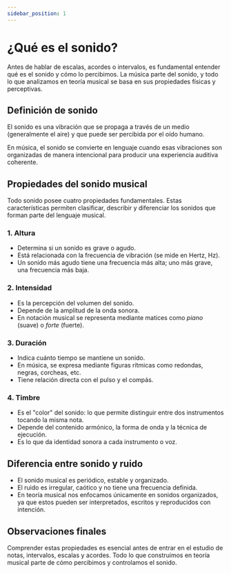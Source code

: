 ```yaml
---
sidebar_position: 1
---
```


# ¿Qué es el sonido?

Antes de hablar de escalas, acordes o intervalos, es fundamental entender qué es el sonido y cómo lo percibimos. La música parte del sonido, y todo lo que analizamos en teoría musical se basa en sus propiedades físicas y perceptivas.

## Definición de sonido

El sonido es una vibración que se propaga a través de un medio (generalmente el aire) y que puede ser percibida por el oído humano.

En música, el sonido se convierte en lenguaje cuando esas vibraciones son organizadas de manera intencional para producir una experiencia auditiva coherente.

## Propiedades del sonido musical

Todo sonido posee cuatro propiedades fundamentales. Estas características permiten clasificar, describir y diferenciar los sonidos que forman parte del lenguaje musical.

### 1. Altura

- Determina si un sonido es grave o agudo.
- Está relacionada con la frecuencia de vibración (se mide en Hertz, Hz).
- Un sonido más agudo tiene una frecuencia más alta; uno más grave, una frecuencia más baja.

### 2. Intensidad

- Es la percepción del volumen del sonido.
- Depende de la amplitud de la onda sonora.
- En notación musical se representa mediante matices como _piano_ (suave) o _forte_ (fuerte).

### 3. Duración

- Indica cuánto tiempo se mantiene un sonido.
- En música, se expresa mediante figuras rítmicas como redondas, negras, corcheas, etc.
- Tiene relación directa con el pulso y el compás.

### 4. Timbre

- Es el "color" del sonido: lo que permite distinguir entre dos instrumentos tocando la misma nota.
- Depende del contenido armónico, la forma de onda y la técnica de ejecución.
- Es lo que da identidad sonora a cada instrumento o voz.

## Diferencia entre sonido y ruido

- El sonido musical es periódico, estable y organizado.
- El ruido es irregular, caótico y no tiene una frecuencia definida.
- En teoría musical nos enfocamos únicamente en sonidos organizados, ya que estos pueden ser interpretados, escritos y reproducidos con intención.

## Observaciones finales

Comprender estas propiedades es esencial antes de entrar en el estudio de notas, intervalos, escalas y acordes. Todo lo que construimos en teoría musical parte de cómo percibimos y controlamos el sonido.

<DonateButton />
<Comments />
